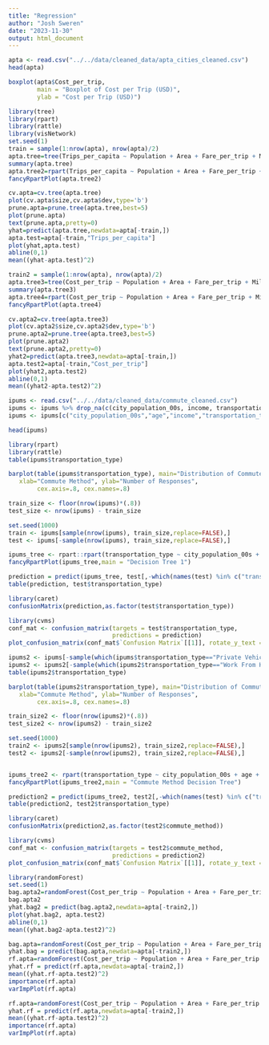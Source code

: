 ```yaml
---
title: "Regression"
author: "Josh Sweren"
date: "2023-11-30"
output: html_document
---
```


```r
apta <- read.csv("../../data/cleaned_data/apta_cities_cleaned.csv")
head(apta)
```

```r
boxplot(apta$Cost_per_trip, 
        main = "Boxplot of Cost per Trip (USD)", 
        ylab = "Cost per Trip (USD)")
```


```r
library(tree)
library(rpart)
library(rattle)
library(visNetwork)
set.seed(1)
train = sample(1:nrow(apta), nrow(apta)/2)
apta.tree=tree(Trips_per_capita ~ Population + Area + Fare_per_trip + Miles_per_trip, apta, subset=train)
summary(apta.tree)
apta.tree2=rpart(Trips_per_capita ~ Population + Area + Fare_per_trip + Miles_per_trip, apta ,subset=train)
fancyRpartPlot(apta.tree2)
```

```r
cv.apta=cv.tree(apta.tree)
plot(cv.apta$size,cv.apta$dev,type='b')
prune.apta=prune.tree(apta.tree,best=5)
plot(prune.apta)
text(prune.apta,pretty=0)
yhat=predict(apta.tree,newdata=apta[-train,])
apta.test=apta[-train,"Trips_per_capita"]
plot(yhat,apta.test)
abline(0,1)
mean((yhat-apta.test)^2)
```


```r
train2 = sample(1:nrow(apta), nrow(apta)/2)
apta.tree3=tree(Cost_per_trip ~ Population + Area + Fare_per_trip + Miles_per_trip, apta, subset=train2)
summary(apta.tree3)
apta.tree4=rpart(Cost_per_trip ~ Population + Area + Fare_per_trip + Miles_per_trip, apta ,subset=train2)
fancyRpartPlot(apta.tree4)
```

```r
cv.apta2=cv.tree(apta.tree3)
plot(cv.apta2$size,cv.apta2$dev,type='b')
prune.apta2=prune.tree(apta.tree3,best=5)
plot(prune.apta2)
text(prune.apta2,pretty=0)
yhat2=predict(apta.tree3,newdata=apta[-train,])
apta.test2=apta[-train,"Cost_per_trip"]
plot(yhat2,apta.test2)
abline(0,1)
mean((yhat2-apta.test2)^2)
```

```r
ipums <- read.csv("../../data/cleaned_data/commute_cleaned.csv")
ipums <- ipums %>% drop_na(c(city_population_00s, income, transportation_type))
ipums <- ipums[c("city_population_00s","age","income","transportation_type","transportation_time")]

head(ipums)
```

```r
library(rpart)
library(rattle)
table(ipums$transportation_type)
```

```r
barplot(table(ipums$transportation_type), main="Distribution of Commute Methods",
   xlab="Commute Method", ylab="Number of Responses", 
        cex.axis=.8, cex.names=.8)
```


```r
train_size <- floor(nrow(ipums)*(.8))
test_size <- nrow(ipums) - train_size

set.seed(1000)
train <- ipums[sample(nrow(ipums), train_size,replace=FALSE),]
test <- ipums[-sample(nrow(ipums), train_size,replace=FALSE),]

ipums_tree <- rpart::rpart(transportation_type ~ city_population_00s + age + income, data = train, method="class")
fancyRpartPlot(ipums_tree,main = "Decision Tree 1")

prediction = predict(ipums_tree, test[,-which(names(test) %in% c("transportation_type"))], type="class")
table(prediction, test$transportation_type)
```

```r
library(caret)
confusionMatrix(prediction,as.factor(test$transportation_type))
```


```r
library(cvms)
conf_mat <- confusion_matrix(targets = test$transportation_type,
                             predictions = prediction)
plot_confusion_matrix(conf_mat$`Confusion Matrix`[[1]], rotate_y_text = FALSE)
```

```r
ipums2 <- ipums[-sample(which(ipums$transportation_type=="Private Vehicle"), 85000),]
ipums2 <- ipums2[-sample(which(ipums2$transportation_type=="Work From Home"), 26000),]
table(ipums2$transportation_type)
```

```r
barplot(table(ipums2$transportation_type), main="Distribution of Commute Methods",
   xlab="Commute Method", ylab="Number of Responses", 
        cex.axis=.8, cex.names=.8)
```


```r
train_size2 <- floor(nrow(ipums2)*(.8))
test_size2 <- nrow(ipums2) - train_size2

set.seed(1000)
train2 <- ipums2[sample(nrow(ipums2), train_size2,replace=FALSE),]
test2 <- ipums2[-sample(nrow(ipums2), train_size2,replace=FALSE),]


ipums_tree2 <- rpart(transportation_type ~ city_population_00s + age + income, data = train2, method="class")
fancyRpartPlot(ipums_tree2,main = "Commute Method Decision Tree")

prediction2 = predict(ipums_tree2, test2[,-which(names(test) %in% c("transportation_type"))], type="class")
table(prediction2, test2$transportation_type)
```

```r
library(caret)
confusionMatrix(prediction2,as.factor(test2$commute_method))
```

```r
library(cvms)
conf_mat <- confusion_matrix(targets = test2$commute_method,
                             predictions = prediction2)
plot_confusion_matrix(conf_mat$`Confusion Matrix`[[1]], rotate_y_text = FALSE)
```


```r
library(randomForest)
set.seed(1)
bag.apta2=randomForest(Cost_per_trip ~ Population + Area + Fare_per_trip + Miles_per_trip, data=apta,subset=train2, mtry=4, importance=TRUE)
bag.apta2
yhat.bag2 = predict(bag.apta2,newdata=apta[-train2,])
plot(yhat.bag2, apta.test2)
abline(0,1)
mean((yhat.bag2-apta.test2)^2)
```

```r
bag.apta=randomForest(Cost_per_trip ~ Population + Area + Fare_per_trip + Miles_per_trip,data=apta,subset=train2, mtry=4, ntree=25)
yhat.bag = predict(bag.apta,newdata=apta[-train2,])
rf.apta=randomForest(Cost_per_trip ~ Population + Area + Fare_per_trip + Miles_per_trip, data=apta,subset=train2,mtry=2,importance=TRUE)
yhat.rf = predict(rf.apta,newdata=apta[-train2,])
mean((yhat.rf-apta.test2)^2)
importance(rf.apta)
varImpPlot(rf.apta)
```

```r
rf.apta=randomForest(Cost_per_trip ~ Population + Area + Fare_per_trip + Miles_per_trip, data=apta,subset=train2,mtry=2,importance=TRUE)
yhat.rf = predict(rf.apta,newdata=apta[-train2,])
mean((yhat.rf-apta.test2)^2)
importance(rf.apta)
varImpPlot(rf.apta)
```


